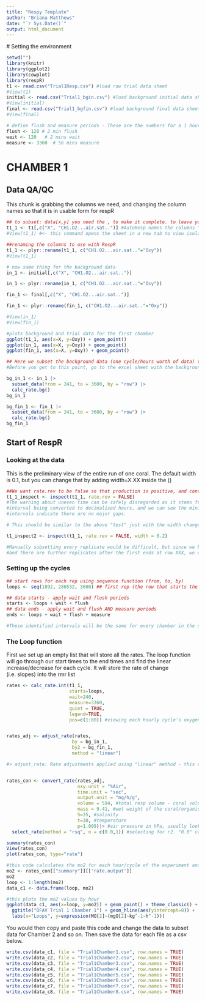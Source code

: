 ---
title: "Respy Template"
author: "Briana Matthews"
date: "`r Sys.Date()`"
output: html_document
---

  # Setting the environment

```{r}
setwd("")
library(knitr)
library(ggplot2)
library(cowplot)
library(respR)
t1 <- read.csv("Trial1Resp.csv") #load raw trial data sheet
#View(t1)
initial <- read.csv("Trial1_bgin.csv") #load background initial data sheet
#View(initial)
final <- read.csv("Trial1_bgfin.csv") #load background final data sheet 
#View(final)

# define flush and measure periods - These are the numbers for a 1 hour cycle
flush <- 120 # 2 min flush
wait <- 120   # 2 mins wait
measure <- 3360  # 56 mins measure

```
# CHAMBER 1

## Data QA/QC
This chunk is grabbing the columns we need, and changing the column names so that it is in usable form for respR
```{r}
## to subset: data[x,y] you need the , to make it complete. to leave your X blank while filling in Y means you want all the rows associated with your chosen collumn, and vice-cerse
t1_1 <- t1[,c("X", "CH1.O2...air.sat..")] #AutoResp names the columns "CH1.02...air.sat.." in the raw data set, you have to process the data one chamber at a time, this isolates the raw data for Chamber 1
#View(t1_1) #<- this command opens the sheet in a new tab to view isolated

##renaming the columns to use with RespR
t1_1 <- plyr::rename(t1_1, c("CH1.O2...air.sat.."="Oxy")) 
#View(t1_1)

# now same thing for the background data 
in_1 <- initial[,c("X", "CH1.O2...air.sat..")]

in_1 <- plyr::rename(in_1, c("CH1.O2...air.sat.."="Oxy")) 

fin_1 <- final[,c("X", "CH1.O2...air.sat..")]

fin_1 <- plyr::rename(fin_1, c("CH1.O2...air.sat.."="Oxy")) 

#View(in_1)
#View(fin_1)

#plots background and trial data for the first chamber
ggplot(t1_1, aes(x=X, y=Oxy)) + geom_point()
ggplot(in_1, aes(x=X, y=Oxy)) + geom_point()
ggplot(fin_1, aes(x=X, y=Oxy)) + geom_point()

## Here we subset the background data (one cycle/hours worth of data) to get the rate of respiration for a single measure period
#Before you get to this point, go to the excel sheet with the background data. Find the first row labeled with the Phase M1 (first measure), and go 240 rows above that one (should be labelled F1 for first flush, but its not always accurately labeled). Delete any rows above the 240 rows of flush data for ALL chambers for both the initial and final excels. That way the one cycle isolated for background can be identified in the rows 241 - 3600 and can be easily subsetted. If the initial and final are not on the same # rows, it can cause timestamp issues later in the code. The time it takes to set up the chambers or fix things before starting the experiment must be removed from the data. 

bg_in_1 <- in_1 |>
  subset_data(from = 241, to = 3600, by = "row") |>
  calc_rate.bg()
bg_in_1

bg_fin_1 <- fin_1 |>
  subset_data(from = 241, to = 3600, by = "row") |>
  calc_rate.bg()
bg_fin_1
```

## Start of RespR

### Looking at the data
This is the preliminary view of the entire run of one coral. The default width is 0.1, but you can change that by adding width=X.XX inside the ()
```{r}
##We want rate.rev to be false so that production is positive, and consumption is negative
t1_1_inspect <- inspect(t1_1, rate.rev = FALSE)
#The warning about uneven time can be safely disregarded as it stems from the per minute recording 
#interval being converted to decimalised hours, and we can see the minimum and maximum 
#intervals indicate there are no major gaps. 

# This should be similar to the above "test" just with the width changed 0.2

t1_inspect2 <- inspect(t1_1, rate.rev = FALSE, width = 0.2)

#Manually subsetting every replicate would be difficult, but since we know they cycle every hour (3600s) 
#and there are further replicates after the first ends at row XXX, we can use straightforward R syntax to perform a loop.
```

### Setting up the cycles

```{r}
## start rows for each rep using sequence function (from, to, by)
loops <- seq(1892, 286532, 3600) ## first rep (the row that starts the first flush F1- not labeled "Flush"),  last rep (the first row of data of the last measure period; should be around M70-M85 for three days of data), interval in seconds for each loop (3600 for 1 hour cycles)

## data starts - apply wait and flush periods
starts <- loops + wait + flush
## data ends - apply wait and flush AND measure periods
ends <- loops + wait + flush + measure

#These identified intervals will be the same for every chamber in the same experiment
```

### The Loop function
First we set up an empty list that will store all the rates. The loop function will go through our start times to the end times and find the linear increase/decrease for each cycle. It will store the rate of change (i.e. slopes) into the rmr list
```{r}

rates <- calc_rate.int(t1_1, 
                       starts=loops,
                       wait=240,
                       measure=3360,
                       quiet = TRUE,
                       legend=TRUE,
                       pos=c(1:80)) #viewing each hourly cycle's oxygen data. The second number should be the total # of cycles/flushes/measures in the experiment


rates_adj <- adjust_rate(rates,
                        by = bg_in_1, 
                        by2 = bg_fin_1,
                        method = "linear") 

#> adjust_rate: Rate adjustments applied using "linear" method - this code calculates the rate of change of o2 over the cycle hour


rates_con <- convert_rate(rates_adj, 
                          oxy.unit = "%Air", 
                          time.unit = "sec",
                          output.unit = "mg/h/g",
                          volume = 594, #total resp volume - coral volume (the volume of water in the entire recirculating system, include plug volume) 
                          mass = 9.41, #wet weight of the coral/organism (make sure to subtract coral plug wet weight to isolate the coral weight)
                          S=35, #salinity
                          t=30, #temperature
                          p=1.009)|> #air pressure in hPa, usually looked up on the start day of the exp and assumed constant through the week
  select_rate(method = "rsq", n = c(0.0,1)) #selecting for r2. "0.0" can be changed to 0.9 to only show rates with R2 values above 0.9

summary(rates_con)
View(rates_con)
plot(rates_con, type="rate")

#this code calculates the mo2 for each hour/cycle of the experiment and stores it in a list
mo2 <- rates_con[["summary"]][['rate.output']]
mo2
loop <- 1:length(mo2)
data_c1 <- data.frame(loop, mo2)

#this plots the mo2 values by hour
ggplot(data_c1, aes(x=loop, y=mo2)) + geom_point() + theme_classic() +
  ggtitle("OFAV Trial 1 Chamber 1") + geom_hline(aes(yintercept=0)) +
  labs(x="Loops", y=expression(MO[2]~(mgO[2]~kg^-1~h^-1))) 
```
You would then copy and paste this code and change the data to subset data for Chamber 2 and so on. Then save the data for each file as a csv below.

```{r}
write.csv(data_c1, file = "Trial1Chamber1.csv", row.names = TRUE)  
write.csv(data_c2, file = "Trial1Chamber2.csv", row.names = TRUE)
write.csv(data_c3, file = "Trial1Chamber3.csv", row.names = TRUE)  
write.csv(data_c4, file = "Trial1Chamber4.csv", row.names = TRUE)  
write.csv(data_c5, file = "Trial1Chamber5.csv", row.names = TRUE)  
write.csv(data_c6, file = "Trial1Chamber6.csv", row.names = TRUE)  
write.csv(data_c7, file = "Trial1Chamber7.csv", row.names = TRUE)  
write.csv(data_c8, file = "Trial1Chamber8.csv", row.names = TRUE)  
```